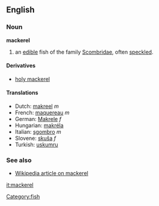 ==English==

===Noun===
'''mackerel'''
# an [[edible]] fish of the family [[Scombridae]], often [[speckled]].

====Derivatives====
*[[holy mackerel]]

====Translations====
*Dutch: [[makreel]] ''m''
*French: [[maquereau]] ''m''
*German: [[Makrele]] ''f''
*Hungarian: [[makréla]]
*Italian: [[sgombro]] ''m''
*Slovene: [[skuša]] ''f''
*Turkish: [[uskumru]]

===See also===
*[[w:mackerel|Wikipedia article on mackerel]]

[[Category:fish]]
[[it:mackerel]]
